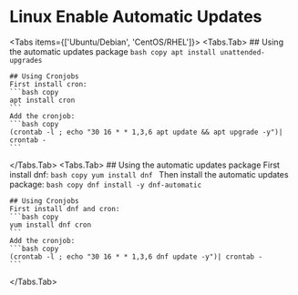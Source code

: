 
# Linux Enable Automatic Updates

<Tabs items={['Ubuntu/Debian', 'CentOS/RHEL']}>
  <Tabs.Tab>
    ## Using the automatic updates package
    ```bash copy
    apt install unattended-upgrades
    ```

    ## Using Cronjobs
    First install cron:
    ```bash copy
    apt install cron
    ```
    Add the cronjob:
    ```bash copy
    (crontab -l ; echo "30 16 * * 1,3,6 apt update && apt upgrade -y")| crontab -
    ```
  </Tabs.Tab>
  <Tabs.Tab>
    ## Using the automatic updates package
    First install dnf:
    ```bash copy
    yum install dnf
    ```
    Then install the automatic updates package:
    ```bash copy
    dnf install -y dnf-automatic
    ```

    ## Using Cronjobs
    First install dnf and cron:
    ```bash copy
    yum install dnf cron
    ```
    Add the cronjob:
    ```bash copy
    (crontab -l ; echo "30 16 * * 1,3,6 dnf update -y")| crontab -
    ```
  </Tabs.Tab>
</Tabs>
